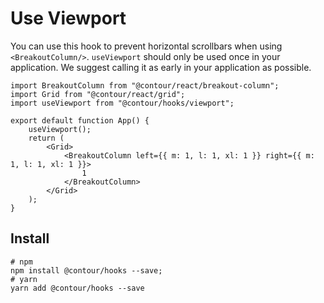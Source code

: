 
<Meta title="Docs/Hooks/Use Viewport" />

# Use Viewport

You can use this hook to prevent horizontal scrollbars when using `<BreakoutColumn/>`.
`useViewport` should only be used once in your application. We suggest calling it as early in your
application as possible.

```tsx
import BreakoutColumn from "@contour/react/breakout-column";
import Grid from "@contour/react/grid";
import useViewport from "@contour/hooks/viewport";

export default function App() {
	useViewport();
	return (
		<Grid>
			<BreakoutColumn left={{ m: 1, l: 1, xl: 1 }} right={{ m: 1, l: 1, xl: 1 }}>
				1
			</BreakoutColumn>
		</Grid>
	);
}
```

<Example />

## Install

```shell
# npm
npm install @contour/hooks --save;
# yarn
yarn add @contour/hooks --save
```

